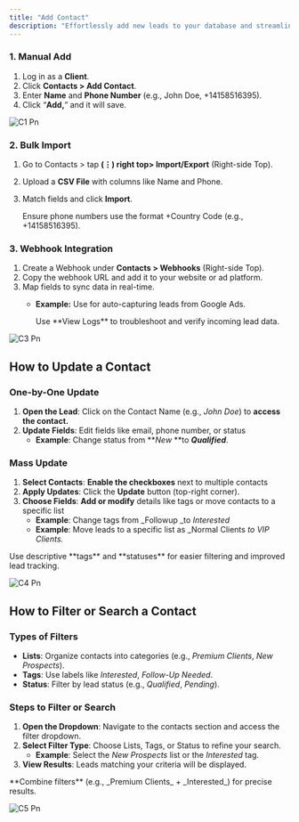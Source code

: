 ```yaml
---
title: "Add Contact"
description: "Effortlessly add new leads to your database and streamline your sales process with our intuitive lead management system."
---
```


### **1. Manual Add**

1. Log in as a **Client**.
2. Click **Contacts \> Add Contact**.
3. Enter **Name** and **Phone Number** (e.g., John Doe, +14158516395).
4. Click “**Add,**” and it will save.

![C1 Pn](/images/c1.png)

### **2. Bulk Import**

1. Go to Contacts \> tap **(⋮) right top\> Import/Export**  (Right-side Top).
2. Upload a **CSV File** with columns like Name and Phone.
3. Match fields and click **Import**.

   <Note>
     Ensure phone numbers use the format +Country Code (e.g., +14158516395).
   </Note>

### **3. Webhook Integration**

1. Create a Webhook under **Contacts \> Webhooks** (Right-side Top).
2. Copy the webhook URL and add it to your website or ad platform.
3. Map fields to sync data in real-time.
   - **Example:** Use for auto-capturing leads from Google Ads.

     <Note>
       Use **View Logs** to troubleshoot and verify incoming lead data.
     </Note>

![C3 Pn](/images/c3.png)

## **How to Update a Contact**

### **One-by-One Update**

1. **Open the Lead**: Click on the Contact Name (e.g., _John Doe_) to **access the contact.**
2. **Update Fields**: Edit fields like email, phone number, or status 
   - **Example**: Change status from **_New_ **to **_Qualified_**.

### **Mass Update**

1. **Select Contacts**: **Enable the checkboxes** next to multiple contacts
2. **Apply Updates**: Click the **Update** button (top-right corner).
3. **Choose Fields**: **Add or modify**  details like tags or move contacts to a specific list 
   - **Example**: Change tags from \_Followup \_to _Interested_
   - **Example**: Move leads to a specific list as \_Normal Clients _to VIP Clients._

<Note>
  Use descriptive **tags** and **statuses** for easier filtering and improved lead tracking.
</Note>

![C4 Pn](/images/c4.png)

## **How to Filter or Search a Contact**

### **Types of Filters**

- **Lists**: Organize contacts into categories (e.g., _Premium Clients_, _New Prospects_).
- **Tags**: Use labels like _Interested_, _Follow-Up Needed_.
- **Status**: Filter by lead status (e.g., _Qualified_, _Pending_).

### **Steps to Filter or Search**

1. **Open the Dropdown**: Navigate to the contacts section and access the filter dropdown.
2. **Select Filter Type**: Choose Lists, Tags, or Status to refine your search.
   - **Example**: Select the _New Prospects_ list or the _Interested_ tag.
3. **View Results**: Leads matching your criteria will be displayed.

<Note>
  **Combine filters** (e.g., _Premium Clients_ + _Interested_) for precise results.
</Note>

![C5 Pn](/images/c5.png)